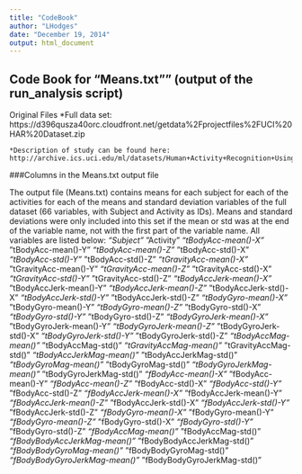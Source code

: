 ```yaml
---
title: "CodeBook"
author: "LHodges"
date: "December 19, 2014"
output: html_document
---
```


## Code Book for "Means.txt"" (output of the run_analysis script)

Original Files
    *Full data set: https://d396qusza40orc.cloudfront.net/getdata%2Fprojectfiles%2FUCI%20HAR%20Dataset.zip
    
    *Description of study can be found here: 
 	http://archive.ics.uci.edu/ml/datasets/Human+Activity+Recognition+Using+Smartphones

###Columns in the Means.txt output file

The output file (Means.txt) contains means for each subject for each of the activities for each of the means and standard deviation variables of the full dataset (66 variables, with Subject and Activity as IDs). Means and standard deviations were only included into this set if the mean or std was at the end of the variable name, not with the first part of the variable name. All variables are listed below: 
    *"Subject" 
    *"Activity" 
    *"tBodyAcc-mean()-X" 
    *"tBodyAcc-mean()-Y" 
    *"tBodyAcc-mean()-Z" 
    *"tBodyAcc-std()-X" 
    *"tBodyAcc-std()-Y" 
    *"tBodyAcc-std()-Z" 
    *"tGravityAcc-mean()-X" 
    *"tGravityAcc-mean()-Y" 
    *"tGravityAcc-mean()-Z" 
    *"tGravityAcc-std()-X" 
    *"tGravityAcc-std()-Y" 
    *"tGravityAcc-std()-Z" 
    *"tBodyAccJerk-mean()-X" 
    *"tBodyAccJerk-mean()-Y" 
    *"tBodyAccJerk-mean()-Z" 
    *"tBodyAccJerk-std()-X" 
    *"tBodyAccJerk-std()-Y" 
    *"tBodyAccJerk-std()-Z" 
    *"tBodyGyro-mean()-X" 
    *"tBodyGyro-mean()-Y" 
    *"tBodyGyro-mean()-Z" 
    *"tBodyGyro-std()-X" 
    *"tBodyGyro-std()-Y" 
    *"tBodyGyro-std()-Z" 
    *"tBodyGyroJerk-mean()-X" 
    *"tBodyGyroJerk-mean()-Y" 
    *"tBodyGyroJerk-mean()-Z" 
    *"tBodyGyroJerk-std()-X" 
    *"tBodyGyroJerk-std()-Y" 
    *"tBodyGyroJerk-std()-Z" 
    *"tBodyAccMag-mean()" 
    *"tBodyAccMag-std()" 
    *"tGravityAccMag-mean()" 
    *"tGravityAccMag-std()" 
    *"tBodyAccJerkMag-mean()" 
    *"tBodyAccJerkMag-std()" 
    *"tBodyGyroMag-mean()" 
    *"tBodyGyroMag-std()" 
    *"tBodyGyroJerkMag-mean()" 
    *"tBodyGyroJerkMag-std()" 
    *"fBodyAcc-mean()-X" 
    *"fBodyAcc-mean()-Y" 
    *"fBodyAcc-mean()-Z" 
    *"fBodyAcc-std()-X" 
    *"fBodyAcc-std()-Y" 
    *"fBodyAcc-std()-Z" 
    *"fBodyAccJerk-mean()-X" 
    *"fBodyAccJerk-mean()-Y" 
    *"fBodyAccJerk-mean()-Z" 
    *"fBodyAccJerk-std()-X" 
    *"fBodyAccJerk-std()-Y" 
    *"fBodyAccJerk-std()-Z" 
    *"fBodyGyro-mean()-X" 
    *"fBodyGyro-mean()-Y" 
    *"fBodyGyro-mean()-Z" 
    *"fBodyGyro-std()-X" 
    *"fBodyGyro-std()-Y" 
    *"fBodyGyro-std()-Z" 
    *"fBodyAccMag-mean()" 
    *"fBodyAccMag-std()" 
    *"fBodyBodyAccJerkMag-mean()" 
    *"fBodyBodyAccJerkMag-std()" 
    *"fBodyBodyGyroMag-mean()" 
    *"fBodyBodyGyroMag-std()" 
    *"fBodyBodyGyroJerkMag-mean()" 
    *"fBodyBodyGyroJerkMag-std()"
	
